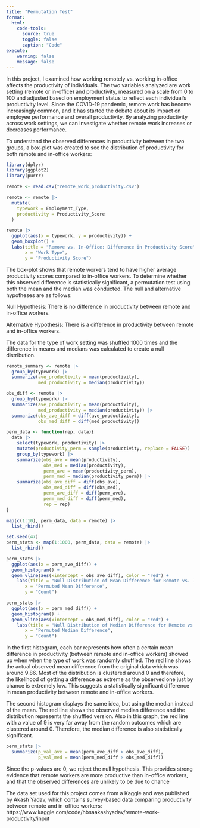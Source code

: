 ```yaml
---
title: "Permutation Test"
format:
  html: 
    code-tools:
      source: true
      toggle: false
      caption: "Code"
execute:
    warning: false
    message: false
---
```


In this project, I examined how working remotely vs. working in-office affects the productivity of individuals. The two variables analyzed are work setting (remote or in-office) and productivity, measured on a scale from 0 to 100 and adjusted based on employment status to reflect each individual’s productivity level. Since the COVID-19 pandemic, remote work has become increasingly common, and it has started the debate about its impact on employee performance and overall productivity. By analyzing productivity across work settings, we can investigate whether remote work increases or decreases performance.

To understand the observed differences in productivity between the two groups, a box-plot was created to see the distribution of productivity for both remote and in-office workers:

```r
library(dplyr)
library(ggplot2)
library(purrr)

remote <- read.csv("remote_work_productivity.csv")

remote <- remote |> 
  mutate(
    typework = Employment_Type,
    productivity = Productivity_Score
  )

remote |> 
  ggplot(aes(x = typework, y = productivity)) +
  geom_boxplot() +
  labs(title = "Remove vs. In-Office: Difference in Productivity Score",
       x = "Work Type",
       y = "Productivity Score")
```
The box-plot shows that remote workers tend to have higher average productivity scores compared to in-office workers. To determine whether this observed difference is statistically significant, a permutation test using both the mean and the median was conducted. The null and alternative hypotheses are as follows:

Null Hypothesis: There is no difference in productivity between remote and in-office workers.

Alternative Hypothesis: There is a difference in productivity between remote and in-office workers.

The data for the type of work setting was shuffled 1000 times and the difference in means and medians was calculated to create a null distribution.

```r
remote_summary <- remote |> 
  group_by(typework) |> 
  summarize(ave_productivity = mean(productivity),
            med_productivity = median(productivity))

obs_diff <- remote |> 
  group_by(typework) |> 
  summarize(ave_productivity = mean(productivity),
            med_productivity = median(productivity)) |> 
  summarize(obs_ave_diff = diff(ave_productivity),
            obs_med_diff = diff(med_productivity))

perm_data <- function(rep, data){
  data |> 
    select(typework, productivity) |> 
    mutate(productivity_perm = sample(productivity, replace = FALSE)) |> 
    group_by(typework) |> 
    summarize(obs_ave = mean(productivity),
              obs_med = median(productivity),
              perm_ave = mean(productivity_perm),
              perm_med = median(productivity_perm)) |> 
    summarize(obs_ave_diff = diff(obs_ave),
              obs_med_diff = diff(obs_med),
              perm_ave_diff = diff(perm_ave),
              perm_med_diff = diff(perm_med),
              rep = rep)
}

map(c(1:10), perm_data, data = remote) |> 
  list_rbind()

set.seed(47)
perm_stats <- map(1:1000, perm_data, data = remote) |> 
  list_rbind()

perm_stats |> 
  ggplot(aes(x = perm_ave_diff)) + 
  geom_histogram() + 
  geom_vline(aes(xintercept = obs_ave_diff), color = "red") + 
    labs(title = "Null Distribution of Mean Difference for Remote vs. In-Office Work",
       x = "Permuted Mean Difference",
       y = "Count")

perm_stats |> 
  ggplot(aes(x = perm_med_diff)) + 
  geom_histogram() + 
  geom_vline(aes(xintercept = obs_med_diff), color = "red") +
    labs(title = "Null Distribution of Median Difference for Remote vs. In-Office Work",
       x = "Permuted Median Difference",
       y = "Count")
```
In the first histogram, each bar represents how often a certain mean difference in productivity (between remote and in-office workers) showed up when when the type of work was randomly shuffled. The red line shows the actual observed mean difference from the original data which was around 9.86. Most of the distribution is clustered around 0 and therefore, the likelihood of getting a difference as extreme as the observed one just by chance is extremely low. This suggests a statistically significant difference in mean productivity between remote and in-office workers.

The second histogram displays the same idea, but using the median instead of the mean. The red line shows the observed median difference and the distribution represents the shuffled version. Also in this graph, the red line with a value of 9 is very far away from the random outcomes which are clustered around 0. Therefore, the median difference is also statistically significant.

```r
perm_stats |> 
  summarize(p_val_ave = mean(perm_ave_diff > obs_ave_diff),
            p_val_med = mean(perm_med_diff > obs_med_diff))
```
Since the p-values are 0, we reject the null hypothesis. This provides strong evidence that remote workers are more productive than in-office workers, and that the observed differences are unlikely to be due to chance

The data set used for this project comes from a Kaggle and was published by Akash Yadav, which contains survey-based data comparing productivity between remote and in-office workers: https://www.kaggle.com/code/hbsaakashyadav/remote-work-productivity/input

